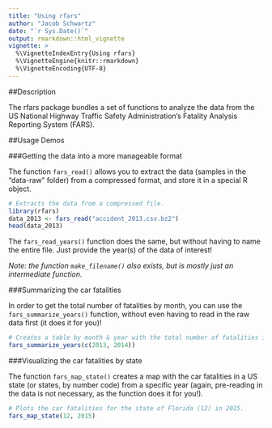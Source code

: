 ```yaml
---
title: "Using rfars"
author: "Jacob Schwartz"
date: "`r Sys.Date()`"
output: rmarkdown::html_vignette
vignette: >
  %\VignetteIndexEntry{Using rfars}
  %\VignetteEngine{knitr::rmarkdown}
  %\VignetteEncoding{UTF-8}
---
```


##Description

The rfars package bundles a set of functions to analyze the data from the US National Highway Traffic Safety Administration's Fatality Analysis Reporting System (FARS).

##Usage Demos

###Getting the data into a more manageable format

The function `fars_read()` allows you to extract the data (samples in the "data-raw" folder) from a compressed format, and store it in a special R object.

```r
# Extracts the data from a compressed file.
library(rfars)
data_2013 <- fars_read("accident_2013.csv.bz2")
head(data_2013)
```

The `fars_read_years()` function does the same, but without having to name the entire file.  Just provide the year(s) of the data of interest!

*Note: the function `make_filename()` also exists, but is mostly just an intermediate function.*

###Summarizing the car fatalities

In order to get the total number of fatalities by month, you can use the `fars_summarize_years()` function, without even having to read in the raw data first (it does it for you)!

```r
# Creates a table by month & year with the total number of fatalities in 2013 y 2014.
fars_summarize_years(c(2013, 2014))
```


###Visualizing the car fatalities by state

The function `fars_map_state()` creates a map with the car fatalities in a US state (or states, by number code) from a specific year (again, pre-reading in the data is not necessary, as the function does it for you!).

```r
# Plots the car fatalities for the state of Florida (12) in 2015. 
fars_map_state(12, 2015)
```
